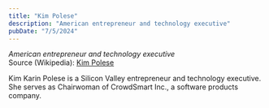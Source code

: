 ```yaml
---
title: "Kim Polese"
description: "American entrepreneur and technology executive"
pubDate: "7/5/2024"
---
```


*American entrepreneur and technology executive*  
Source (Wikipedia): [Kim Polese][1]

Kim Karin Polese is a Silicon Valley entrepreneur and technology executive. She serves as Chairwoman of CrowdSmart Inc., a software products company.

[1]: https://en.wikipedia.org/wiki/Kim_Polese
